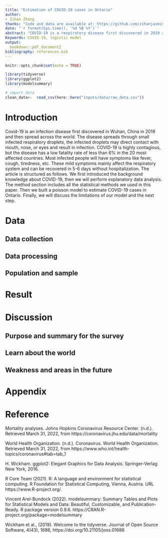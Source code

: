 ```yaml
---
title: "Estimation of COVID-19 cases in Ontario"
author:
- Zihan Zhang
thanks: "Code and data are available at: https://github.com/zihanjasmine/final-paper."
date: "`r format(Sys.time(), '%d %B %Y')`"
abstract: "COVID-19 is a respiratory disease first discovered in 2019 and then spread across the world. Many people may be facing an increased level of anxiety and stress. In this report, we built a poisson model to estimate the COVID 19 cases in Ontario. We focus on how gender and age group affect the probability of getting COVID-19."
Keywords: COVID-19, logistic model
output:
  bookdown::pdf_document2
bibliography: references.bib
---
```


```r
knitr::opts_chunk$set(echo = TRUE)
```




```r
library(tidyverse)
library(ggplot2)
library(modelsummary)
```




```r
# import data
clean_data<-  read_csv(here::here("inputs/data/raw_data.csv"))
```



\newpage
# Introduction

Covid-19 is an infection disease first discovered in Wuhan, China in 2019 and then spread across the world. The disease spreads through small infected respiratory droplets, the infected droplets may direct contact with mouth, nose, or eyes and result in infection. COVID-19 is highly contagious, but the disease has a low fatality rate of less than 6% in the 20 most affected countries.
Most infected people will have symptoms like fever, cough, tiredness, etc. These mild symptoms mainly affect the respiratory system and can be recovered in 5-6 days without hospitalization. 
The article is structured as follows. We first introduced the background knowledge about COVID-19, then we will perform explanatory data analysis. The method section includes all the statistical methods we used in this paper. Then we built a poisson model to estimate COVID-19 cases in Ontario. Finally, we will discuss the limitations of our model and the next step.


# Data



## Data collection



## Data processing 



## Population and sample









# Result






























# Discussion

## Purpose and summary for the survey


## Learn about the world



## Weakness and areas in the future



\newpage
# Appendix


\newpage
# Reference



Mortality analyses. Johns Hopkins Coronavirus Resource Center. (n.d.). Retrieved March 31, 2022, from https://coronavirus.jhu.edu/data/mortality 




World Health Organization. (n.d.). Coronavirus. World Health Organization. Retrieved March 31, 2022, from https://www.who.int/health-topics/coronavirus#tab=tab_1 

H. Wickham. ggplot2: Elegant Graphics for Data Analysis. Springer-Verlag New 
York, 2016.


R Core Team (2021). R: A language and environment for statistical computing. R 
Foundation for Statistical Computing, Vienna, Austria. URL
https://www.R-project.org/.
  
Vincent Arel-Bundock (2022). modelsummary: Summary Tables and Plots for Statistical Models and Data: Beautiful, Customizable, and Publication-Ready. R
package version 0.9.6. https://CRAN.R-project.org/package=modelsummary
  
Wickham et al., (2019). Welcome to the tidyverse. Journal of Open Source 
Software, 4(43), 1686, https://doi.org/10.21105/joss.01686
  
